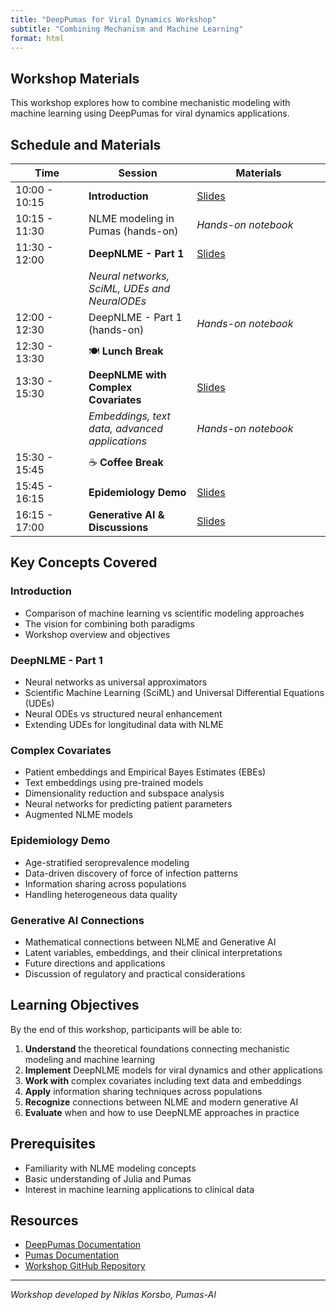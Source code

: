 ```yaml
---
title: "DeepPumas for Viral Dynamics Workshop"
subtitle: "Combining Mechanism and Machine Learning"
format: html
---
```


## Workshop Materials

This workshop explores how to combine mechanistic modeling with machine learning using DeepPumas for viral dynamics applications.

## Schedule and Materials

| Time | Session | Materials |
|------|---------|-----------|
| 10:00 - 10:15 | **Introduction** | [Slides](01-introduction.html) |
| 10:15 - 11:30 | NLME modeling in Pumas (hands-on) | *Hands-on notebook* |
| 11:30 - 12:00 | **DeepNLME - Part 1** | [Slides](02-deepnlme-part1.html) |
| | *Neural networks, SciML, UDEs and NeuralODEs* | |
| 12:00 - 12:30 | DeepNLME - Part 1 (hands-on) | *Hands-on notebook* |
| 12:30 - 13:30 | 🍽️ **Lunch Break** | |
| 13:30 - 15:30 | **DeepNLME with Complex Covariates** | [Slides](03-complex-covariates.html) |
| | *Embeddings, text data, advanced applications* | *Hands-on notebook* |
| 15:30 - 15:45 | ☕ **Coffee Break** | |
| 15:45 - 16:15 | **Epidemiology Demo** | [Slides](04-epidemiology-demo.html) |
| 16:15 - 17:00 | **Generative AI & Discussions** | [Slides](05-generative-ai.html) |

## Key Concepts Covered

### Introduction
- Comparison of machine learning vs scientific modeling approaches
- The vision for combining both paradigms
- Workshop overview and objectives

### DeepNLME - Part 1  
- Neural networks as universal approximators
- Scientific Machine Learning (SciML) and Universal Differential Equations (UDEs)
- Neural ODEs vs structured neural enhancement
- Extending UDEs for longitudinal data with NLME

### Complex Covariates
- Patient embeddings and Empirical Bayes Estimates (EBEs)
- Text embeddings using pre-trained models
- Dimensionality reduction and subspace analysis
- Neural networks for predicting patient parameters
- Augmented NLME models

### Epidemiology Demo
- Age-stratified seroprevalence modeling
- Data-driven discovery of force of infection patterns
- Information sharing across populations
- Handling heterogeneous data quality

### Generative AI Connections
- Mathematical connections between NLME and Generative AI
- Latent variables, embeddings, and their clinical interpretations
- Future directions and applications
- Discussion of regulatory and practical considerations

## Learning Objectives

By the end of this workshop, participants will be able to:

1. **Understand** the theoretical foundations connecting mechanistic modeling and machine learning
2. **Implement** DeepNLME models for viral dynamics and other applications  
3. **Work with** complex covariates including text data and embeddings
4. **Apply** information sharing techniques across populations
5. **Recognize** connections between NLME and modern generative AI
6. **Evaluate** when and how to use DeepNLME approaches in practice

## Prerequisites

- Familiarity with NLME modeling concepts
- Basic understanding of Julia and Pumas
- Interest in machine learning applications to clinical data

## Resources

- [DeepPumas Documentation](https://docs.pumas.ai/dev/DeepPumas/overview/)
- [Pumas Documentation](https://docs.pumas.ai/)
- [Workshop GitHub Repository](https://github.com/PumasAI-Labs/ViralDynamicsWorkshop)

---

*Workshop developed by Niklas Korsbo, Pumas-AI*
